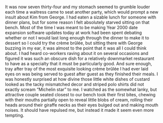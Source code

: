 # 

It was now seven thirty-four and my stomach seemed to grumble louder each time a waitress came to seat another party, which would prompt a new insult about Kim from George. I had eaten a sizable lunch for someone with dinner plans, but for some reason I felt absolutely starved sitting on that bench. Most of the time I was meant to be making Year 2000 date expansion software updates today at work had been spent debating whether or not I would last long enough through the dinner to make it to dessert so I could try the crème brûlée, but sitting there with George buzzing in my ear, it was almost to the point that it was all I could think about. I had heard co-workers raving about it on several occasions and figured it was such an obscure dish for a relatively downmarket restaurant to have as a specialty that it must be particularly good. And sure enough, tray after tray of the most exquisite looking crème brûlée I had ever laid eyes on was being served to guest after guest as they finished their meals. I was honestly surprised at how divine those little white dishes of custard looked as the tacky mismatched decor and striped polo shirts did not exactly scream “Michelin star” to me. I watched as the somewhat lanky, but attractive couple seated closest to our bench took their first bites, chewing with their mouths partially open to reveal little blobs of cream, rolling their heads around their giraffe necks as their eyes bulged out and making mouth noises. It should have repulsed me, but instead it made it seem even more tempting.